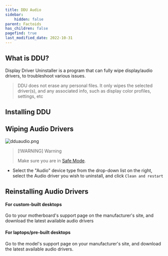 ```yaml
---
title: DDU Audio
sidebar:
    hidden: false
parent: Factoids
has_children: false
pagefind: true
last_modified_date: 2022-10-31
---
```




## What is DDU?
Display Driver Uninstaller is a program that can fully wipe display/audio drivers, to troubleshoot various issues.

> DDU does not erase any personal files. It only wipes the selected driver(s), and any associated info, such as display color profiles, settings, etc

## Installing DDU

<InstallDDU />

## Wiping Audio Drivers
![dduaudio.png](../../../assets/factoids/dduaudio.webp)

> [!WARNING] Warning
> 
> Make sure you are in [Safe Mode](https://support.microsoft.com/en-us/help/12376/windows-10-start-your-pc-in-safe-mode).

* Select the "Audio" device type from the drop-down list on the right, select the Audio driver you wish to uninstall, and click `Clean and restart`

## Reinstalling Audio Drivers
#### For custom-built desktops
Go to your motherboard's support page on the manufacturer's site, and download the latest available audio drivers

#### For laptops/pre-built desktops
Go to the model's support page on your manufacturer's site, and download the latest available audio drivers.
